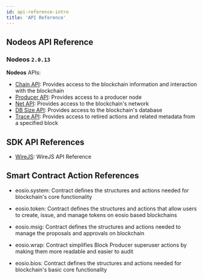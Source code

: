 ```yaml
---
id: api-reference-intro
title: 'API Reference'
---
```



## Nodeos API Reference

### Nodeos `2.0.13`

**Nodeos** APIs:

- [Chain API](/docs/api-reference/chain-api): Provides access to the blockchain information and interaction with the blockchain
- [Producer API](/docs/api-reference/producer-api/): Provides access to a producer node
- [Net API](/docs/api-reference/net-api/): Provides access to the blockchain's network
- [DB Size API](/docs/api-reference/db-size-api/): Provides access to the blockchain's database
- [Trace API](/docs/api-reference/trace-api/): Provides access to retired actions and related metadata from a specified block

## SDK API References

- [WireJS](/wirejs/1.0.0/): WireJS API Reference

## Smart Contract Action References

- eosio.system: Contract defines the structures and actions needed for blockchain's core functionality

- eosio.token: Contract defines the structures and actions that allow users to create, issue, and manage tokens on eosio based blockchains

- eosio.msig: Contract defines the structures and actions needed to manage the proposals and approvals on blockchain

- eosio.wrap: Contract simplifies Block Producer superuser actions by making them more readable and easier to audit

- eosio.bios: Contract defines the structures and actions needed for blockchain's basic core functionality

<!-- https://developers.eos.io/manuals/eosio.contracts/1.8/action-reference/eosio.system
https://developers.eos.io/manuals/eosio.contracts/1.8/action-reference/eosio.token
https://developers.eos.io/manuals/eosio.contracts/1.8/action-reference/eosio.msig
https://developers.eos.io/manuals/eosio.contracts/1.8/action-reference/eosio.wrap
https://developers.eos.io/manuals/eosio.contracts/1.8/action-reference/eosio.bios -->
